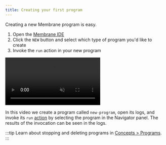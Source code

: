 ```yaml
---
title: Creating your first program
---
```



Creating a new Membrane program is easy.

<Steps>

1. Open the <a href="https://membrane.io/ide" target="_blank">Membrane IDE</a>
2. Click the `NEW` button and select which type of program you'd like to create
3. Invoke the `run` action in your new program

</Steps>

<video src="/cloud-assets/new-program.mp4" muted autoplay loop></video>

In this video we create a program called `new-program`, open its logs, and invoke its `run` [action](/concepts/schema#actions) by selecting the program in the Navigator panel. The results of the invocation can be seen in the logs.

:::tip
Learn about stopping and deleting programs in [Concepts > Programs](/concepts/programs#stopping-and-deleting-programs).
:::
